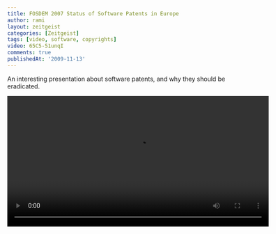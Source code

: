 ```yaml
---
title: FOSDEM 2007 Status of Software Patents in Europe
author: rami
layout: zeitgeist
categories: [Zeitgeist]
tags: [video, software, copyrights]
video: 65C5-51unqI
comments: true
publishedAt: '2009-11-13'
---
```


An interesting presentation about software patents, and why they should be eradicated.

<video controls width="600">
    <source src="/assets/videos/content/zeitgeist/fosdem-2007-status-of-software-patents-in-europe.mp4"
            type="video/mp4"/>
    Sorry, your browser doesn't support embedded videos.
</video>
